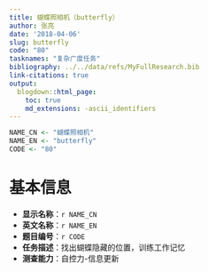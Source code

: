 ```yaml
---
title: 蝴蝶照相机（butterfly）
author: 张亮
date: '2018-04-06'
slug: butterfly
code: "80"
tasknames: "复杂广度任务"
bibliography: ../../data/refs/MyFullResearch.bib
link-citations: true
output:
  blogdown::html_page:
    toc: true
    md_extensions: -ascii_identifiers
---
```


```r
NAME_CN <- "蝴蝶照相机"
NAME_EN <- "butterfly"
CODE <- "80"
```

# 基本信息

* **显示名称**：`r NAME_CN`
* **英文名称**：`r NAME_EN`
* **题目编号**：`r CODE`
* **任务描述**：找出蝴蝶隐藏的位置，训练工作记忆
* **测查能力**：自控力-信息更新

